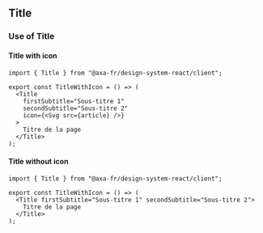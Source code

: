 
<Meta of={TitleStories} />

## Title

### Use of Title

#### Title with icon

```tsx
import { Title } from "@axa-fr/design-system-react/client";

export const TitleWithIcon = () => (
  <Title
    firstSubtitle="Sous-titre 1"
    secondSubtitle="Sous-titre 2"
    icon={<Svg src={article} />}
  >
    Titre de la page
  </Title>
);
```

<Canvas of={TitleStories.TitleWithIcon} />

<Controls of={TitleStories.TitleWithIcon} />

#### Title without icon

```tsx
import { Title } from "@axa-fr/design-system-react/client";

export const TitleWithIcon = () => (
  <Title firstSubtitle="Sous-titre 1" secondSubtitle="Sous-titre 2">
    Titre de la page
  </Title>
);
```

<Canvas of={TitleStories.TitleWithoutIcon} />

<Controls of={TitleStories.TitleWithoutIcon} />
